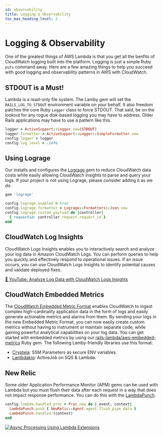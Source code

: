 ```yaml
---
id: observability
title: Logging & Observability
toc_max_heading_level: 2
---
```



# Logging & Observability

One of the greatest things of AWS Lambda is that you get all the benfits of CloudWatch logging built into the platform. Logging is just a simple Ruby `puts` command away. Here are a few amazing things to help you succeed with good logging and observability patterns in AWS with CloudWatch.

## STDOUT is a Must!

Lambda is a read-only file system. The Lamby gem will set the `RAILS_LOG_TO_STDOUT` environment variable on your behalf. It also freedom patches the core Ruby `Logger` class to force STDOUT. That said, be on the lookout for any rogue disk-based logging you may have to address. Older Rails applications may have to use a pattern like this.

```ruby title="config/environments/production.rb"
logger = ActiveSupport::Logger.new(STDOUT)
logger.formatter = ActiveSupport::Logger::SimpleFormatter.new
config.logger = logger
config.log_level = :info
```

## Using Lograge

Our <DocLink id="quick-start" name="cookiecutter" /> installs and configures the [Lograge](https://github.com/roidrage/lograge) gem to reduce CloudWatch data costs while easily allowing CloudWatch Insights to parse and query your logs. If your project is not using Lograge, please consider adding it as we do.

```ruby title="Gemfile"
gem 'lograge'
```

```ruby title="config/environments/production.rb"
config.lograge.enabled = true
config.lograge.formatter = Lograge::Formatters::Json.new
config.lograge.custom_payload do |controller|
  { requestid: controller.request.request_id }
end
```

## CloudWatch Log Insights

CloudWatch Logs Insights enables you to interactively search and analyze your log data in Amazon CloudWatch Logs. You can perform queries to help you quickly and effectively respond to operational issues. If an issue occurs, you can use CloudWatch Logs Insights to identify potential causes and validate deployed fixes.

[🎥 YouTube: Analyze Log Data with CloudWatch Logs Insights](https://www.youtube.com/watch?v=2s2xcwm8QrM)

## CloudWatch Embedded Metrics

The [CloudWatch Embedded Metric Format](https://aws.amazon.com/blogs/mt/enhancing-workload-observability-using-amazon-cloudwatch-embedded-metric-format/) enables CloudWatch to ingest complex high-cardinality application data in the form of logs and easily generate actionable metrics and alarms from them. By sending your logs in the new Embedded Metric Format, you can now easily create custom metrics without having to instrument or maintain separate code, while gaining powerful analytical capabilities on your log data. You can get started with embedded metrics by using our [rails-lambda/aws-embedded-metrics](https://github.com/rails-lambda/aws-embedded-metrics) Ruby gem. The following Lamby-friendly libraries use this format:

- [Crypteia](https://github.com/rails-lambda/crypteia): SSM Parameters as secure ENV variables.
- [Lambdakiq](https://github.com/rails-lambda/lambdakiq): ActiveJob on SQS & Lambda.

## New Relic

Some older Application Performance Monitor (APM) gems can be used with Lambda but you must flush their data after each request in a way that does not impact response performance. You can do this with the [LambdaPunch](https://github.com/rails-lambda/lambda_punch).

```ruby
config.lambda.handled_proc = Proc.new do |_event, context|
  LambdaPunch.push { NewRelic::Agent.agent.flush_pipe_data }
  LambdaPunch.handled!(context)
end
```

<a href="https://github.com/rails-lambda/lambda_punch">
  <img
    alt="Async Processing Using Lambda Extensions"
    src={require("@site/static/img/docs/lambdapunch.png").default}
    style={{ width: "100%", marginBottom: "0.5rem" }}
  />
</a>
